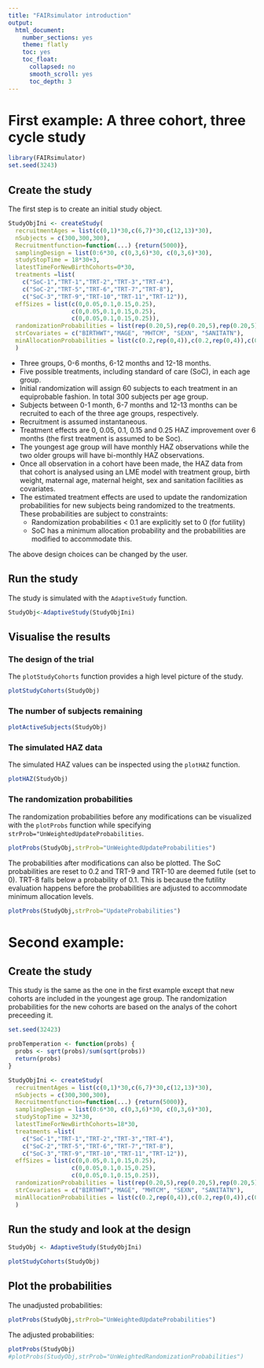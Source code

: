 ```yaml
---
title: "FAIRsimulator introduction"
output:
  html_document: 
    number_sections: yes
    theme: flatly
    toc: yes
    toc_float:
      collapsed: no
      smooth_scroll: yes
      toc_depth: 3
---
```


# First example: A three cohort, three cycle study

```r
library(FAIRsimulator)
set.seed(3243)
```

## Create the study

The first step is to create an initial study object.

```r
StudyObjIni <- createStudy(
  recruitmentAges = list(c(0,1)*30,c(6,7)*30,c(12,13)*30),
  nSubjects = c(300,300,300),
  Recruitmentfunction=function(...) {return(5000)},
  samplingDesign = list(0:6*30, c(0,3,6)*30, c(0,3,6)*30),
  studyStopTime = 18*30+3,
  latestTimeForNewBirthCohorts=0*30,
  treatments =list(
    c("SoC-1","TRT-1","TRT-2","TRT-3","TRT-4"),
    c("SoC-2","TRT-5","TRT-6","TRT-7","TRT-8"),
    c("SoC-3","TRT-9","TRT-10","TRT-11","TRT-12")),
  effSizes = list(c(0,0.05,0.1,0.15,0.25),
                  c(0,0.05,0.1,0.15,0.25),
                  c(0,0.05,0.1,0.15,0.25)),
  randomizationProbabilities = list(rep(0.20,5),rep(0.20,5),rep(0.20,5)),
  strCovariates = c("BIRTHWT","MAGE", "MHTCM", "SEXN", "SANITATN"),
  minAllocationProbabilities = list(c(0.2,rep(0,4)),c(0.2,rep(0,4)),c(0.2,rep(0,4)))
  )
```

* Three groups, 0-6 months, 6-12 months and 12-18 months. 
* Five possible treatments, including standard of care (SoC), in each age group.
* Initial randomization will assign 60 subjects to each treatment in an equiprobable fashion. In total 300 subjects per age group.
* Subjects between 0-1 month, 6-7 months and 12-13 months can be recruited to each of the three age groups, respectively.
* Recruitment is assumed instantaneous. 
* Treatment effects are 0, 0.05, 0.1, 0.15 and 0.25 HAZ improvement over 6 months (the first treatment is assumed to be Soc).
* The youngest age group will have monthly HAZ observations while the two older groups will have bi-monthly HAZ observations.
* Once all observation in a cohort have been made, the HAZ data from that cohort is analysed using an LME model with treatment group, birth weight, maternal age, maternal height, sex and sanitation facilities as covariates.
* The estimated treatment effects are used to update the randomization probabilities for new subjects being randomized to the treatments. These probabilities are subject to constraints:
    - Randomization probabilities < 0.1 are explicitly set to 0 (for futility)
    - SoC has a minimum allocation probability and the probabilities are modified to accommodate this.


The above design choices can be changed by the user.

## Run the study

The study is simulated with the `AdaptiveStudy` function.

```r

StudyObj<-AdaptiveStudy(StudyObjIni)
```

## Visualise the results

### The design of the trial

The `plotStudyCohorts` function provides a  high level picture of the study.
```r
plotStudyCohorts(StudyObj)
```

### The number of subjects remaining

```r
plotActiveSubjects(StudyObj)
```

### The simulated HAZ data

The simulated HAZ values can be inspected using the `plotHAZ` function.

```r
plotHAZ(StudyObj)
```


### The randomization probabilities

The randomization probabilities before any modifications can be visualized with the `plotProbs` function while specifying `strProb="UnWeightedUpdateProbabilities`.
```r
plotProbs(StudyObj,strProb="UnWeightedUpdateProbabilities")
```
The probabilities after modifications can also be plotted. The SoC probabilities are reset to 0.2 and TRT-9 and TRT-10 are deemed futile (set to 0). TRT-8 falls below a probability of 0.1. This is because the futility evaluation happens before the probabilities are adjusted to accommodate minimum allocation levels.
```r
plotProbs(StudyObj,strProb="UpdateProbabilities")
```

# Second example: 

## Create the study

This study is the same as the one in the first example except that new cohorts are included in the youngest age group. The randomization probabilities for the new cohorts are based on the analys of the cohort preceeding it.

```r
set.seed(32423)

probTemperation <- function(probs) {
  probs <- sqrt(probs)/sum(sqrt(probs))
  return(probs)
}

StudyObjIni <- createStudy(
  recruitmentAges = list(c(0,1)*30,c(6,7)*30,c(12,13)*30),
  nSubjects = c(300,300,300),
  Recruitmentfunction=function(...) {return(5000)},
  samplingDesign = list(0:6*30, c(0,3,6)*30, c(0,3,6)*30),
  studyStopTime = 32*30,
  latestTimeForNewBirthCohorts=18*30,
  treatments =list(
    c("SoC-1","TRT-1","TRT-2","TRT-3","TRT-4"),
    c("SoC-2","TRT-5","TRT-6","TRT-7","TRT-8"),
    c("SoC-3","TRT-9","TRT-10","TRT-11","TRT-12")),
  effSizes = list(c(0,0.05,0.1,0.15,0.25),
                  c(0,0.05,0.1,0.15,0.25),
                  c(0,0.05,0.1,0.15,0.25)),
  randomizationProbabilities = list(rep(0.20,5),rep(0.20,5),rep(0.20,5)),
  strCovariates = c("BIRTHWT","MAGE", "MHTCM", "SEXN", "SANITATN"),
  minAllocationProbabilities = list(c(0.2,rep(0,4)),c(0.2,rep(0,4)),c(0.2,rep(0,4)))
  )

```

## Run the study and look at the design

```r
StudyObj <- AdaptiveStudy(StudyObjIni)

```

```r

plotStudyCohorts(StudyObj)
```

## Plot the probabilities

The unadjusted probabilities:

```r
plotProbs(StudyObj,strProb="UnWeightedUpdateProbabilities")
```

The adjusted probabilities:
```r
plotProbs(StudyObj)
#plotProbs(StudyObj,strProb="UnWeightedRandomizationProbabilities")
```
